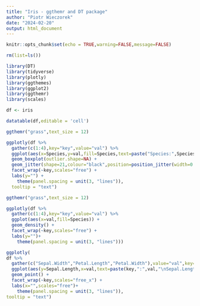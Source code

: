 ---
title: "Iris - ggthemr and DT package"
author: "Piotr Wieczorek"
date: "2024-02-20"
output: html_document
---

```{r setup, include=FALSE}
knitr::opts_chunk$set(echo = TRUE,warning=FALSE,message=FALSE)
```

```{r}
rm(list=ls())
```


```{r}
library(DT)
library(tidyverse)
library(plotly)
library(ggthemes)
library(ggplot2)
library(ggthemr)
library(scales)
```


```{r}
df <- iris
```


```{r}
datatable(df,editable = 'cell')
```



```{r,fig.width=10,fig.height=6,fig.align="center"}
ggthemr("grass",text_size = 12)

ggplotly(df %>%
  gather(c(1:4),key="key",value="val") %>%
  ggplot(aes(x=Species,y=val,fill=Species,text=paste("Species:",Species,"\nValue:",val))) +
  geom_boxplot(outlier.shape=NA) + 
  geom_jitter(shape=21,colour="black",position=position_jitter(width=0.1),show.legend = F) + 
  facet_wrap(~key,scales="free") +
  labs(y="") + 
    theme(panel.spacing = unit(3, "lines")),
  tooltip = "text")
```


```{r,fig.width=10,fig.height=6,fig.align="center"}
ggthemr("grass",text_size = 12)

ggplotly(df %>%
  gather(c(1:4),key="key",value="val") %>%
  ggplot(aes(x=val,fill=Species)) +
  geom_density() + 
  facet_wrap(~key,scales="free") +
  labs(y="")+ 
    theme(panel.spacing = unit(3, "lines")))
```




```{r,fig.width=8,fig.height=6,fig.align="center"}
ggplotly(
df %>%
  gather(c("Sepal.Width","Petal.Length","Petal.Width"),value="val",key="key") %>%
  ggplot(aes(y=Sepal.Length,x=val,text=paste(key,":",val,"\nSepal.Length:",Sepal.Length))) + 
  geom_point() + 
  facet_wrap(~key,scales="free_x") + 
  labs(x="",scales="free")+ 
    theme(panel.spacing = unit(3, "lines")),
tooltip = "text")
```




